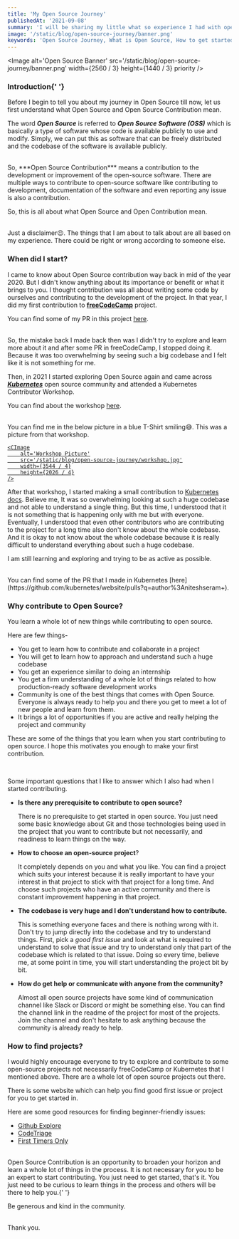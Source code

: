 ---
title: 'My Open Source Journey'
publishedAt: '2021-09-08'
summary: 'I will be sharing my little what so experience I had with open source contributions till now,  and answered few questions like should you be contributing, what all you can learn in the process, how to get started, and all those things to help you learn a little about open source contribution'
image: '/static/blog/open-source-journey/banner.png'
keywords: 'Open Source Journey, What is Open Source, How to get started in Open Source'
---

<Image
	alt='Open Source Banner'
	src='/static/blog/open-source-journey/banner.png'
	width={2560 / 3}
	height={1440 / 3}
	priority
/>
### Introduction{' '}

Before I begin to tell you about my journey in Open Source till now, let us
first understand what Open Source and Open Source Contribution mean.

The word **_Open Source_** is referred to **_Open Source Software (OSS)_** which is basically a type of software whose code is available publicly to use and modify. Simply, we can put this as software that can be freely distributed and the codebase of the software is available publicly.

<br />
So, ***Open Source Contribution*** means a contribution to the development or improvement
of the open-source software. There are multiple ways to contribute to open-source
software like contributing to development, documentation of the software and even
reporting any issue is also a contribution.

So, this is all about what Open Source and Open Contribution mean.

<br />
Just a disclaimer😉. The things that I am about to talk about are all based on my
experience. There could be right or wrong according to someone else.

### When did I start?

I came to know about Open Source contribution way back in mid of the year 2020. But I didn't know anything about its importance or benefit or what it brings to you. I thought contribution was all about writing some code by ourselves and contributing to the development of the project. In that year, I did my first contribution to [**freeCodeCamp**](https://www.freecodecamp.org/) project.

You can find some of my PR in this project [here](https://github.com/freeCodeCamp/freeCodeCamp/pulls?q=is%3Apr+author%3Aniteshseram).

<br />
So, the mistake back I made back then was I didn't try to explore and learn more
about it and after some PR in freeCodeCamp, I stopped doing it. Because it was too
overwhelming by seeing such a big codebase and I felt like it is not something for
me.

Then, in 2021 I started exploring Open Source again and came across [**_Kubernetes_**](https://kubernetes.io) open source community and attended a Kubernetes Contributor Workshop.

You can find about the workshop [here](https://github.com/kubernetes-sigs/contributor-playground/tree/master/india/kcd-blr-2021).

<br />
You can find me in the below picture in a blue T-Shirt smiling😅. This was a picture
from that workshop.

<br />
<a
	href='https://github.com/kubernetes-sigs/contributor-playground/tree/master/india/kcd-blr-2021'
	aria-label='Workshop Picture'
	target='_blank'
	rel='noopener noreferrer'
>

    <CImage
    	alt='Workshop Picture'
    	src='/static/blog/open-source-journey/workshop.jpg'
    	width={3544 / 4}
    	height={2026 / 4}
    />

</a>

After that workshop, I started making a small contribution to [Kubernetes docs](https://github.com/kubernetes/website). Believe me, It was so overwhelming looking at such a huge codebase and not able to understand a single thing. But this time, I understood that it is not something that is happening only with me but with everyone. Eventually, I understood that even other contributors who are contributing to the project for a long time also don't know about the whole codebase. And it is okay to not know about the whole codebase because it is really difficult to understand everything about such a huge codebase.

I am still learning and exploring and trying to be as active as possible.

<br />
You can find some of the PR that I made in Kubernetes [here](https://github.com/kubernetes/website/pulls?q=author%3Aniteshseram+).

### Why contribute to Open Source?

You learn a whole lot of new things while contributing to open source.

Here are few things-

- You get to learn how to contribute and collaborate in a project
- You will get to learn how to approach and understand such a huge codebase
- You get an experience similar to doing an internship
- You get a firm understanding of a whole lot of things related to how production-ready software development works
- Community is one of the best things that comes with Open Source. Everyone is always ready to help you and there you get to meet a lot of new people and learn from them.
- It brings a lot of opportunities if you are active and really helping the project and community

These are some of the things that you learn when you start contributing to open source. I hope this motivates you enough to make your first contribution.

<br />

Some important questions that I like to answer which I also had when I started contributing.

- **Is there any prerequisite to contribute to open source?**

  There is no prerequisite to get started in open source. You just need some basic knowledge about Git and those technologies being used in the project that you want to contribute but not necessarily, and readiness to learn things on the way.

- **How to choose an open-source project**?

  It completely depends on you and what you like. You can find a project which suits your interest because it is really important to have your interest in that project to stick with that project for a long time. And choose such projects who have an active community and there is constant improvement happening in that project.

- **The codebase is very huge and I don't understand how to contribute.**

  This is something everyone faces and there is nothing wrong with it. Don't try to jump directly into the codebase and try to understand things. First, pick a _good first issue_ and look at what is required to understand to solve that issue and try to understand only that part of the codebase which is related to that issue. Doing so every time, believe me, at some point in time, you will start understanding the project bit by bit.

- **How do get help or communicate with anyone from the community?**

  Almost all open source projects have some kind of communication channel like Slack or Discord or might be something else. You can find the channel link in the readme of the project for most of the projects. Join the channel and don't hesitate to ask anything because the community is already ready to help.

### How to find projects?

I would highly encourage everyone to try to explore and contribute to some open-source projects not necessarily freeCodeCamp or Kubernetes that I mentioned above. There are a whole lot of open source projects out there.

There is some website which can help you find good first issue or project for you to get started in.

Here are some good resources for finding beginner-friendly issues:

- [Github Explore](https://github.com/explore)
- [CodeTriage](https://www.codetriage.com)
- [First Timers Only](https://www.firsttimersonly.com)

<br />
Open Source Contribution is an opportunity to broaden your horizon and learn a whole
lot of things in the process. It is not necessary for you to be an expert to start
contributing. You just need to get started, that's it. You just need to be curious
to learn things in the process and others will be there to help you.{' '}

Be generous and kind in the community.

<br />
Thank you.

